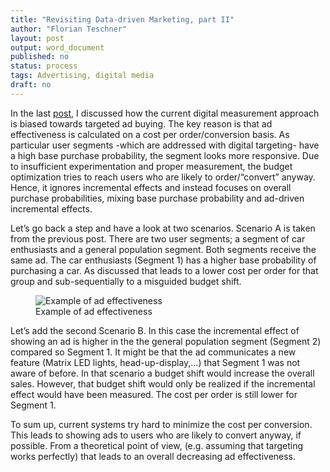 ```yaml
---
title: "Revisiting Data-driven Marketing, part II"
author: "Florian Teschner"
layout: post
output: word_document
published: no
status: process
tags: Advertising, digital media
draft: no
---
```




In the last [post](http://flovv.github.io/Targeting/), I discussed how the current digital measurement approach is biased towards targeted ad buying.
The key reason is that ad effectiveness is calculated on a cost per order/conversion basis. As particular user segments -which are addressed with digital targeting- have a high base purchase probability, the segment looks more responsive. Due to insufficient experimentation and proper measurement, the budget optimization tries to reach users who are likely to order/"convert" anyway. Hence, it ignores incremental effects and instead focuses on overall purchase probabilities, mixing base purchase probability and ad-driven incremental effects.


Let's go back a step and have a look at two scenarios. Scenario A is taken from the previous post. There are two user segments; a segment of car enthusiasts and a general population segment. Both segments receive the same ad. The car enthusiasts (Segment 1) has a higher base probability of purchasing a car. As discussed that leads to a lower cost per order for that group and sub-sequentially to a misguided budget shift. 

![Example of ad effectiveness](/figures/targeting2.png)

Let's add the second Scenario B. In this case the incremental effect of showing an ad is higher in the the general population segment (Segment 2) compared so Segment 1. It might be that the ad communicates a new feature (Matrix LED lights, head-up-display,...) that Segment 1 was not aware of before. In that scenario a budget shift would increase the overall sales. However, that budget shift would only be realized if the incremental effect would have been measured. The cost per order is still lower for Segment 1.


To sum up, current systems try hard to minimize the cost per conversion. This leads to showing ads to users who are likely to convert anyway, if possible. From a theoretical point of view, (e.g. assuming that targeting works perfectly) that leads to an overall decreasing ad effectiveness.



